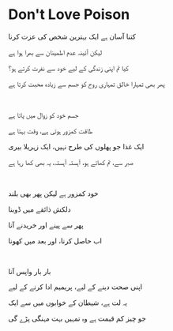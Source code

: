 # Don't Love Poison

کتنا آسان ہے ایک بہترین شخص کی عزت کرنا

لیکن آئینہ عدم اطمینان سے بھرا ہوا ہے

کیا تم اپنی زندگی کے لیے خود سے نفرت کرتے ہو؟

پھر بھی تمہارا خالق تمہاری روح کو جسم سے زیادہ محبت کرتا ہے

<br />

جسم خود کو زوال میں پاتا ہے

طاقت کمزور ہوتی ہے، وقت بہتا ہے

ایک غذا جو پھلوں کی طرح نہیں، ایک زہریلا بیری

صبر سے، تم کھاتے ہو، آہستہ آہستہ، یہ بھی کھا رہا ہے

<br />

خود کمزور ہے لیکن پھر بھی بلند

دلکش ذائقے میں ڈوبنا

پھر سے پینے اور خریدنے آنا

اب حاصل کرنا، اور بعد میں کھونا

<br />

بار بار واپس آنا

اپنی صحت دینے کے لیے، پریمیم ادا کرنے کے لیے

یہ لت ہے، شیطان کے خوابوں میں سے ایک

جو چیز کم قیمت ہے وہ تمہیں بہت مہنگی پڑے گی